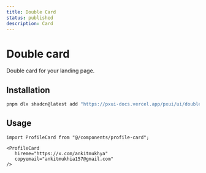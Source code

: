 ```yaml
---
title: Double Card
status: published
description: Card 
---
```


# Double card

Double card for your landing page.

<CompPreview name="double-card" variants="default"  />
 
## Installation

```bash
pnpm dlx shadcn@latest add "https://pxui-docs.vercel.app/pxui/ui/double-card.json"
```

## Usage

```tsx
import ProfileCard from "@/components/profile-card";
```

```tsx /hireme=/#v /copyemail=/#v
<ProfileCard 
   hireme="https://x.com/ankitmukhya" 
   copyemail="ankitmukhia157@gmail.com" 
/>
```

